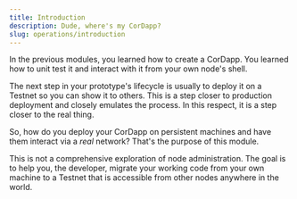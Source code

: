 ```yaml
---
title: Introduction  
description: Dude, where's my CorDapp?  
slug: operations/introduction
---
```


In the previous modules, you learned how to create a CorDapp. You learned how to unit test it and interact with it from your own node's shell.

The next step in your prototype's lifecycle is usually to deploy it on a Testnet so you can show it to others. This is a step closer to production deployment and closely emulates the process. In this respect, it is a step closer to the real thing. 

So, how do you deploy your CorDapp on persistent machines and have them interact via a _real_ network? That's the purpose of this module.

This is not a comprehensive exploration of node administration. The goal is to help you, the developer, migrate your working code from your own machine to a Testnet that is accessible from other nodes anywhere in the world.
